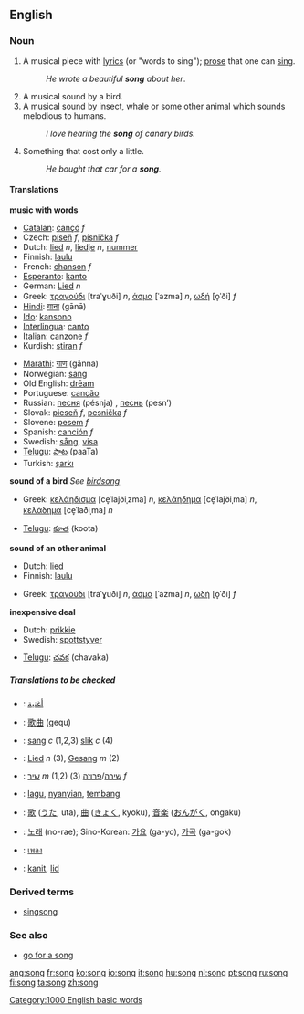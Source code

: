 ==English==

===Noun===
{{en-noun-reg}}

# A musical piece with [[lyrics]] (or "words to sing"); [[prose]] that one can [[sing]].
#:''He wrote a beautiful '''song''' about her''.
# A musical sound by a bird.
# A musical sound by insect, whale or some other animal which sounds melodious to humans.
#:''I love hearing the '''song''' of canary birds.''
# Something that cost only a little.
#:''He bought that car for a '''song'''.''

====Translations====

'''music with words'''
{{top}}
*[[Catalan]]: [[cançó]] ''f''
*Czech: [[píseň]] ''f'', [[písnička]] ''f''
*Dutch: [[lied]] ''n'', [[liedje]] ''n'', [[nummer]]
*Finnish: [[laulu]]
*French: [[chanson]] ''f''
*[[Esperanto]]: [[kanto]]
*German: [[Lied]] ''n''
*Greek: [[τραγούδι]] [traˈɣuði] ''n'', [[άσμα]] [ˈazma] ''n'', [[ωδή]] [o̞ˈði] ''f''
*[[Hindi]]: [[गाना]] (gānā)
*[[Ido]]: [[kansono]]
*[[Interlingua]]: [[canto]]
*Italian: [[canzone]] ''f''
*Kurdish: [[stiran]] ''f''
{{mid}}
*[[Marathi]]: [[गाण]] (gānna)
*Norwegian: [[sang]]
*Old English: [[dream#Old English|drēam]]
*Portuguese: [[canção]]
*Russian: [[песня]] (pésnja) {{f}}, [[песнь]] (pesn’) {{f}}
*Slovak: [[pieseň#Slovak|pieseň]] ''f'', [[pesnička#Slovak|pesnička]] ''f''
*Slovene: [[pesem]] ''f''
*Spanish: [[canción]] ''f''
*Swedish: [[sång]], [[visa#Swedish|visa]]
*[[Telugu]]: [[పాట]] (paaTa)
*Turkish: [[şarkı]]
{{bottom}}

'''sound of a bird'''
''See [[birdsong]]''
{{top}}
*Greek: [[κελάηδισμα]] [ce̞ˈlajðiˌzma] ''n'', [[κελάηδημα]] [ce̞ˈlajðiˌma] ''n'', [[κελάδημα]] [ce̞ˈlaðiˌma] ''n''
{{mid}}
*[[Telugu]]: [[కూత]] (koota)
{{bottom}}

'''sound of an other animal'''
{{top}}
*Dutch: [[lied]]
*Finnish: [[laulu]]
{{mid}}
*Greek: [[τραγούδι]] [traˈɣuði] ''n'', [[άσμα]] [ˈazma] ''n'', [[ωδή]] [o̞ˈði] ''f''
{{bottom}}

'''inexpensive deal'''
{{top}}
*Dutch: [[prikkie]]
*Swedish: [[spottstyver]]
{{mid}}
*[[Telugu]]: [[చవక]] (chavaka)
{{bottom}}

=====Translations to be checked=====
{{checktrans}}
*{{ttbc|Arabic}}: [[أغنية]]
*{{ttbc|Chinese}}: [[歌曲]] (gequ)
*{{ttbc|Danish}}: [[sang]] ''c'' (1,2,3) [[slik]] ''c'' (4)
*{{ttbc|German}}: [[Lied]] ''n'' (3), [[Gesang]] ''m'' (2)
*{{ttbc|Hebrew}}: [[שיר]] ''m'' (1,2) [[שירה]]/[[פרוזה]] (3) ''f''
*{{ttbc|Indonesian}}: [[lagu]], [[nyanyi|nyanyian]], [[tembang]]
*{{ttbc|Japanese}}: [[歌]] ([[うた]], uta), [[曲]] ([[きょく]], kyoku), [[音楽]] ([[おんがく]], ongaku)
*{{ttbc|Korean}}: [[노래]] (no-rae); Sino-Korean: [[가요]] (ga-yo), [[가곡]] (ga-gok)
*{{ttbc|Thai}}: [[เพลง]]
*{{ttbc|Volapük}}: [[kanit]], [[lid#Volapük|lid]]

===Derived terms===
*[[singsong]]

===See also===
*[[go for a song]]

[[Category:1000 English basic words]]

[[ang:song]]
[[fr:song]]
[[ko:song]]
[[io:song]]
[[it:song]]
[[hu:song]]
[[nl:song]]
[[pt:song]]
[[ru:song]]
[[fi:song]]
[[ta:song]]
[[zh:song]]